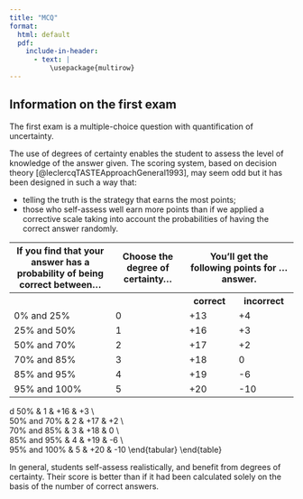 ```yaml
--- 
title: "MCQ"
format: 
  html: default
  pdf:
    include-in-header:
      - text: |
          \usepackage{multirow}
---
```


## Information on the first exam 

The first exam is a multiple-choice question with quantification of uncertainty.  

The use of degrees of certainty enables the student to assess the level of knowledge of the answer given. The scoring system, based on decision theory [@leclercqTASTEApproachGeneral1993], may seem odd but it has been designed in such a way that: 

* telling the truth is the strategy that earns the most points;
* those who self-assess well earn more points than if we applied a corrective scale taking into account the probabilities of having the correct answer randomly.


::: {.content-visible when-format="html"}
<table style=“width:100%”>
  <tr>
    <th>If you find that your answer has a probability of being correct between...</th>
    <th>Choose the degree of certainty...</th>
    <th colspan=2>You'll get the following points for ... answer.</th>
  </tr>
  <tr>
    <th></th>
    <th></th>
    <th>correct</th>
    <th>incorrect</th>
    </tr>
  <tr>
    <td>0\% and 25\%</td>
    <td>0</td>
    <td>+13</td>
    <td>+4</td>
  </tr>
  <tr>
    <td>25\% and 50\%</td>
    <td>1</td>
    <td>+16</td>
    <td>+3</td>
  </tr>
  <tr>
    <td>50\% and 70\%</td>
    <td>2</td>
    <td>+17</td>
    <td>+2</td>
  </tr>
  <tr>
    <td>70% and 85%</td>
    <td>3</td>
    <td>+18</td>
    <td>0</td>
  </tr>
  <tr>
    <td>85% and 95%</td>
    <td>4</td>
    <td>+19</td>
    <td>-6</td>
  </tr>
  <tr>
    <td>95\% and 100\%</td>
    <td>5</td>
    <td>+20</td>
    <td>-10</td>
  </tr>
</table>
::: 


::: {.content-visible when-format="pdf"}

\begin{table}
  \centering
  \caption{Points repartition}
  \label{tab:repart_point}
  \begin{tabular}{p{5cm}|p{5cm}|p{2.5cm}p{2.5cm}}
    If you consider that your answer has a probability of being correct between... & Choose the degree of certainty... & \multicolumn{2}{p{5cm}}{You'll get the following points for ... answer} \\
     & & correct & incorrect \\\
    0\% and 25\% & 0 & +13 & +4 \\\
    25\% and 50\% & 1 & +16 & +3 \\\
    50\% and 70\% & 2 & +17 & +2 \\\
    70\% and 85\% & 3 & +18 & 0 \\\
    85\% and 95\% & 4 & +19 & -6 \\\
    95\% and 100\% & 5 & +20 & -10
  \end{tabular}
\end{table}
::: 

In general, students self-assess realistically, and benefit from degrees of certainty. Their score is better than if it had been calculated solely on the basis of the number of correct answers.


